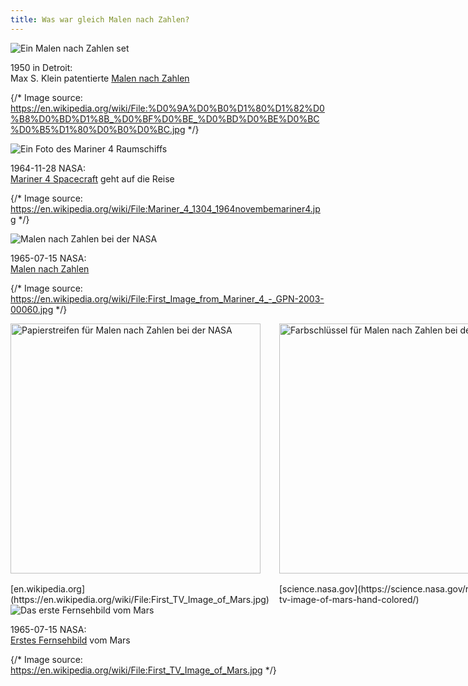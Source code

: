 ```yaml
---
title: Was war gleich Malen nach Zahlen?
---
```




<section>
<Image
  src={paintingByNumbers}
  alt="Ein Malen nach Zahlen set"
/>

1950 in Detroit:  
Max S. Klein patentierte [Malen nach Zahlen](https://en.wikipedia.org/wiki/Paint_by_number)

{/* Image source: https://en.wikipedia.org/wiki/File:%D0%9A%D0%B0%D1%80%D1%82%D0%B8%D0%BD%D1%8B_%D0%BF%D0%BE_%D0%BD%D0%BE%D0%BC%D0%B5%D1%80%D0%B0%D0%BC.jpg */}
</section>

<section>
<Image
  src={mariner4}
  alt="Ein Foto des Mariner 4 Raumschiffs"
/>

1964-11-28 NASA:  
[Mariner 4 Spacecraft](https://en.wikipedia.org/wiki/Mariner_4) geht auf die Reise

{/* Image source: https://en.wikipedia.org/wiki/File:Mariner_4_1304_1964novembemariner4.jpg */}
</section>

<section>
<Image
  src={FirstImageFromMariner4}
  alt="Malen nach Zahlen bei der NASA"
/>

1965-07-15 NASA:  
[Malen nach Zahlen](https://science.nasa.gov/resource/first-tv-image-of-mars-hand-colored/)

{/* Image source: https://en.wikipedia.org/wiki/File:First_Image_from_Mariner_4_-_GPN-2003-00060.jpg */}
</section>

<section>
  <div style="display: grid; grid-template-columns: 1fr 1fr; gap: 1rem;">
    <Image
      src={stripeCloseup}
      alt="Papierstreifen für Malen nach Zahlen bei der NASA"
      width="400"
    />
    <Image
      src={colorKey}
      alt="Farbschlüssel für Malen nach Zahlen bei der NASA"
      width="400"
    />
    <div>
      [en.wikipedia.org](https://en.wikipedia.org/wiki/File:First_TV_Image_of_Mars.jpg)
    </div>
    <div>
      [science.nasa.gov](https://science.nasa.gov/resource/first-tv-image-of-mars-hand-colored/)
    </div>
  </div>
</section>

<section>
<Image src={FirstTvImageOfMars} alt="Das erste Fernsehbild vom Mars" />

1965-07-15 NASA:  
[Erstes Fernsehbild](https://science.nasa.gov/resource/first-tv-image-of-mars-hand-colored/) vom Mars

{/* Image source: https://en.wikipedia.org/wiki/File:First_TV_Image_of_Mars.jpg */}
</section>
